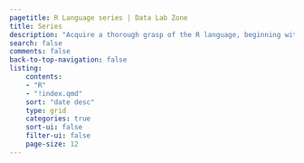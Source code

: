 ```yaml
---
pagetitle: R Language series | Data Lab Zone
title: Series
description: "Acquire a thorough grasp of the R language, beginning with fundamental concepts and progressing to an advanced level, while also incorporating knowledge related to statistics."
search: false
comments: false
back-to-top-navigation: false
listing:
    contents:
    - "R"
    - "!index.qmd"
    sort: "date desc"
    type: grid
    categories: true
    sort-ui: false
    filter-ui: false
    page-size: 12
---
```

